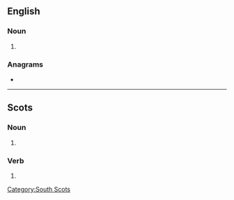 {{also|Hatters}}
==English==

===Noun===
{{head|en|noun plural form}}

# {{plural of|hatter|lang=en}}

===Anagrams===
* {{anagrams|en|Threats|shatter|stareth|threats}}

----

==Scots==

===Noun===
{{head|sco|noun plural form}}

# {{plural of|hatter|lang=sco}}

===Verb===
{{head|sco|verb form}}

# {{sco-third-person singular of|hatter}}

[[Category:South Scots]]